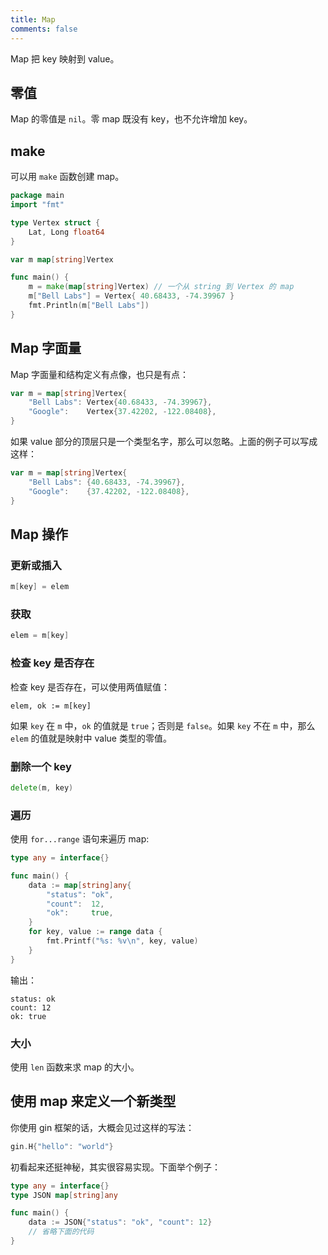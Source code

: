 ```yaml
---
title: Map
comments: false
---
```



Map 把 key 映射到 value。

## 零值

Map 的零值是 `nil`。零 map 既没有 key，也不允许增加 key。

## make

可以用 `make` 函数创建 map。

```go
package main
import "fmt"

type Vertex struct {
	Lat, Long float64
}

var m map[string]Vertex

func main() {
	m = make(map[string]Vertex) // 一个从 string 到 Vertex 的 map
	m["Bell Labs"] = Vertex{ 40.68433, -74.39967 }
	fmt.Println(m["Bell Labs"])
}
```

## Map 字面量

Map 字面量和结构定义有点像，也只是有点：

```go
var m = map[string]Vertex{
	"Bell Labs": Vertex{40.68433, -74.39967},
	"Google":    Vertex{37.42202, -122.08408},
}
```

如果 value 部分的顶层只是一个类型名字，那么可以忽略。上面的例子可以写成这样：

```go
var m = map[string]Vertex{
	"Bell Labs": {40.68433, -74.39967},
	"Google":    {37.42202, -122.08408},
}
```

## Map 操作

### 更新或插入

```go
m[key] = elem
```

### 获取

```go
elem = m[key]
```

### 检查 key 是否存在

检查 key 是否存在，可以使用两值赋值：

```ok
elem, ok := m[key]
```

如果 `key` 在 `m` 中，`ok` 的值就是 `true`；否则是 `false`。如果 `key` 不在 `m` 中，那么 `elem` 的值就是映射中 value 类型的零值。

### 删除一个 key

```go
delete(m, key)
```

### 遍历

使用 `for...range` 语句来遍历 map:

```go
type any = interface{}

func main() {
	data := map[string]any{
		"status": "ok",
		"count":  12,
		"ok":     true,
	}
	for key, value := range data {
		fmt.Printf("%s: %v\n", key, value)
	}
}
```

输出：

```console
status: ok
count: 12
ok: true
```

### 大小

使用 `len` 函数来求 map 的大小。

## 使用 map 来定义一个新类型

你使用 gin 框架的话，大概会见过这样的写法：

```go
gin.H{"hello": "world"}
```

初看起来还挺神秘，其实很容易实现。下面举个例子：

```go
type any = interface{}
type JSON map[string]any

func main() {
	data := JSON{"status": "ok", "count": 12}
	// 省略下面的代码
}
```